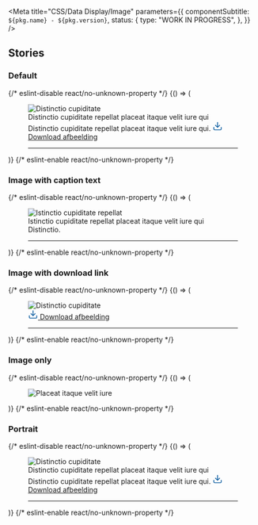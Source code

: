 

<Meta
  title="CSS/Data Display/Image"
  parameters={{
    componentSubtitle: `${pkg.name} - ${pkg.version}`,
    status: {
      type: "WORK IN PROGRESS",
    },
  }}
/>

<Description markdown={readme} />

## Stories

### Default

<Canvas>
  {/* eslint-disable react/no-unknown-property */}
  <Story name="Default">
    {() => (
      <figure class="denhaag-image">
        <img
          class="denhaag-image__image"
          srcset="https://images.unsplash.com/photo-1562013042-abdaf4dc98b9?w=480 480w,
                https://images.unsplash.com/photo-1562013042-abdaf4dc98b9?w=768 768w,
                https://images.unsplash.com/photo-1562013042-abdaf4dc98b9?w=1290 1290w"
          src="https://images.unsplash.com/photo-1562013042-abdaf4dc98b9?w=1290"
          alt="Distinctio cupiditate"
          loading="lazy"
        />
        <figcaption class="denhaag-image__figcaption">
          <span class="denhaag-image__figcaption-text">
            Distinctio cupiditate repellat placeat itaque velit iure qui Distinctio cupiditate repellat placeat itaque
            velit iure qui.
          </span>
          <a
            class="denhaag-image__figcaption-download"
            href="https://images.unsplash.com/photo-1562013042-abdaf4dc98b9?w=1290"
            download="distinctio-cupiditate"
            type="application/image"
            aria-label="Download image: [READABLE_FILENAME] ([FILE_EXTENSION], [FILE_SIZE])"
          >
            <svg
              class="denhaag-image__icon"
              width="20"
              height="20"
              viewBox="0 0 24 24"
              fill="none"
              xmlns="http://www.w3.org/2000/svg"
              aria-hidden="true"
            >
              <path
                d="M21 15V19C21 19.5304 20.7893 20.0391 20.4142 20.4142C20.0391 20.7893 19.5304 21 19 21H5C4.46957 21 3.96086 20.7893 3.58579 20.4142C3.21071 20.0391 3 19.5304 3 19V15"
                stroke="#1261A3"
                stroke-width="2"
                stroke-linecap="round"
                stroke-linejoin="round"
              />
              <path
                d="M7 10L12 15L17 10"
                stroke="#1261A3"
                stroke-width="2"
                stroke-linecap="round"
                stroke-linejoin="round"
              />
              <path d="M12 15V3" stroke="#1261A3" stroke-width="2" stroke-linecap="round" stroke-linejoin="round" />
            </svg>
            <span class="denhaag-image__download-text">Download afbeelding</span>
          </a>
        </figcaption>
        <hr class="denhaag-divider" role="presentation" />
      </figure>
    )}
  </Story>
  {/* eslint-enable react/no-unknown-property */}
</Canvas>

### Image with caption text

<Canvas>
  {/* eslint-disable react/no-unknown-property */}
  <Story name="Image with caption text">
    {() => (
      <figure class="denhaag-image">
        <img
          class="denhaag-image__image"
          srcset="https://images.unsplash.com/photo-1562013042-abdaf4dc98b9?w=480 480w,
                https://images.unsplash.com/photo-1562013042-abdaf4dc98b9?w=768 768w,
                https://images.unsplash.com/photo-1562013042-abdaf4dc98b9?w=1290 1290w"
          src="https://images.unsplash.com/photo-1562013042-abdaf4dc98b9?w=1290"
          alt="Istinctio cupiditate repellat"
          loading="lazy"
        />
        <figcaption class="denhaag-image__figcaption">
          <span class="denhaag-image__figcaption-text">
            Istinctio cupiditate repellat placeat itaque velit iure qui Distinctio.
          </span>
        </figcaption>
        <hr class="denhaag-divider" role="presentation" />
      </figure>
    )}
  </Story>
  {/* eslint-enable react/no-unknown-property */}
</Canvas>

### Image with download link

<Canvas>
  {/* eslint-disable react/no-unknown-property */}
  <Story name="Image with download link">
    {() => (
      <figure class="denhaag-image">
        <img
          class="denhaag-image__image"
          srcset="https://images.unsplash.com/photo-1562013042-abdaf4dc98b9?w=480 480w,
                https://images.unsplash.com/photo-1562013042-abdaf4dc98b9?w=768 768w,
                https://images.unsplash.com/photo-1562013042-abdaf4dc98b9?w=1290 1290w"
          src="https://images.unsplash.com/photo-1562013042-abdaf4dc98b9?w=1290"
          alt="Distinctio cupiditate"
          loading="lazy"
        />
        <figcaption class="denhaag-image__figcaption">
          <a
            class="denhaag-image__figcaption-download"
            href="https://images.unsplash.com/photo-1562013042-abdaf4dc98b9?w=1290"
            download="distinctio-cupiditate"
            type="application/image"
            aria-label="Download image: [READABLE_FILENAME] ([FILE_EXTENSION], [FILE_SIZE])"
          >
            <svg
              class="denhaag-image__icon"
              width="20"
              height="20"
              viewBox="0 0 24 24"
              fill="none"
              xmlns="http://www.w3.org/2000/svg"
              aria-hidden="true"
            >
              <path
                d="M21 15V19C21 19.5304 20.7893 20.0391 20.4142 20.4142C20.0391 20.7893 19.5304 21 19 21H5C4.46957 21 3.96086 20.7893 3.58579 20.4142C3.21071 20.0391 3 19.5304 3 19V15"
                stroke="#1261A3"
                stroke-width="2"
                stroke-linecap="round"
                stroke-linejoin="round"
              />
              <path
                d="M7 10L12 15L17 10"
                stroke="#1261A3"
                stroke-width="2"
                stroke-linecap="round"
                stroke-linejoin="round"
              />
              <path d="M12 15V3" stroke="#1261A3" stroke-width="2" stroke-linecap="round" stroke-linejoin="round" />
            </svg>
            <span class="denhaag-image__download-text">Download afbeelding</span>
          </a>
        </figcaption>
        <hr class="denhaag-divider" role="presentation" />
      </figure>
    )}
  </Story>
  {/* eslint-enable react/no-unknown-property */}
</Canvas>

### Image only

<Canvas>
  {/* eslint-disable react/no-unknown-property */}
  <Story name="With download link">
    {() => (
      <figure class="denhaag-image denhaag-image--figcaption-only">
        <img
          class="denhaag-image__image"
          srcset="https://images.unsplash.com/photo-1562013042-abdaf4dc98b9?w=480 480w,
                https://images.unsplash.com/photo-1562013042-abdaf4dc98b9?w=768 768w,
                https://images.unsplash.com/photo-1562013042-abdaf4dc98b9?w=1290 1290w"
          src="https://images.unsplash.com/photo-1562013042-abdaf4dc98b9?w=1290"
          alt="Placeat itaque velit iure"
          loading="lazy"
        />
      </figure>
    )}
  </Story>
  {/* eslint-enable react/no-unknown-property */}
</Canvas>

### Portrait

<Canvas>
  {/* eslint-disable react/no-unknown-property */}
  <Story name="Portrait">
    {() => (
      <figure class="denhaag-image">
        <img
          class="denhaag-image__image"
          srcset="https://images.unsplash.com/photo-1611402881804-8fde5b755174?h=480 480h,
                https://images.unsplash.com/photo-1611402881804-8fde5b755174?h=768 768h,
                https://images.unsplash.com/photo-1611402881804-8fde5b755174?h=1290 1290h"
          src="https://images.unsplash.com/photo-1611402881804-8fde5b755174?h=1290"
          alt="Distinctio cupiditate"
          loading="lazy"
        />
        <figcaption class="denhaag-image__figcaption">
          <span class="denhaag-image__figcaption-text">
            Distinctio cupiditate repellat placeat itaque velit iure qui Distinctio cupiditate repellat placeat itaque
            velit iure qui.
          </span>
          <a
            class="denhaag-image__figcaption-download"
            href="https://images.unsplash.com/photo-1611402881804-8fde5b755174"
            download="distinctio-cupiditate"
            type="application/image"
            aria-label="Download image: [READABLE_FILENAME] ([FILE_EXTENSION], [FILE_SIZE])"
          >
            <svg
              class="denhaag-image__icon"
              width="20"
              height="20"
              viewBox="0 0 24 24"
              fill="none"
              xmlns="http://www.w3.org/2000/svg"
              aria-hidden="true"
            >
              <path
                d="M21 15V19C21 19.5304 20.7893 20.0391 20.4142 20.4142C20.0391 20.7893 19.5304 21 19 21H5C4.46957 21 3.96086 20.7893 3.58579 20.4142C3.21071 20.0391 3 19.5304 3 19V15"
                stroke="#1261A3"
                stroke-width="2"
                stroke-linecap="round"
                stroke-linejoin="round"
              />
              <path
                d="M7 10L12 15L17 10"
                stroke="#1261A3"
                stroke-width="2"
                stroke-linecap="round"
                stroke-linejoin="round"
              />
              <path d="M12 15V3" stroke="#1261A3" stroke-width="2" stroke-linecap="round" stroke-linejoin="round" />
            </svg>
            <span class="denhaag-image__download-text">Download afbeelding</span>
          </a>
        </figcaption>
        <hr class="denhaag-divider" role="presentation" />
      </figure>
    )}
  </Story>
  {/* eslint-enable react/no-unknown-property */}
</Canvas>
